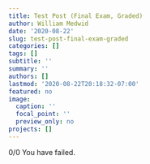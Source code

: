```yaml
---
title: Test Post (Final Exam, Graded)
author: William Medwid
date: '2020-08-22'
slug: test-post-final-exam-graded
categories: []
tags: []
subtitle: ''
summary: ''
authors: []
lastmod: '2020-08-22T20:18:32-07:00'
featured: no
image:
  caption: ''
  focal_point: ''
  preview_only: no
projects: []
---
```


0/0 You have failed.
